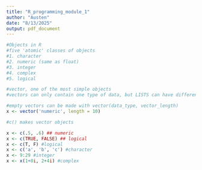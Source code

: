 ```yaml
---
title: "R_programming_module_1"
author: "Austen"
date: "8/13/2025"
output: pdf_document
---
```


```r
#Objects in R
#five 'atomic' classes of objects
#1. character
#2. numeric (same as float)
#3. integer
#4. complex
#5. logical

#vector, one of the most simple objects
#vectors can only contain one type of data, but LISTS can have different types of data (lists are represented as vectors)

#empty vectors can be made with vector(data_type, vector_length)
x <- vector('numeric', length = 10)

#c() makes vector objects

x <- c(.5, .6) ## numeric
x <- c(TRUE, FALSE) ## logical
x <- c(T, F) #logical
x <- c('a', 'b', 'c') #character
x <- 9:29 #integer
x <- x(1+0i, 2+4i) #complex
















```



